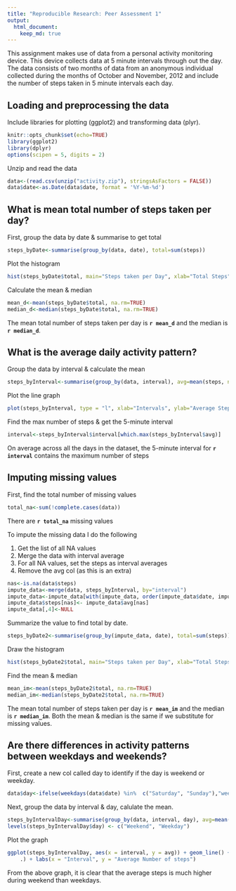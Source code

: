```yaml
---
title: "Reproducible Research: Peer Assessment 1"
output: 
  html_document:
    keep_md: true
---
```


This assignment makes use of data from a personal activity monitoring device. This device collects data at 5 minute intervals through out the day. The data consists of two months of data from an anonymous individual collected during the months of October and November, 2012 and include the number of steps taken in 5 minute intervals each day.



## Loading and preprocessing the data

Include libraries for plotting (ggplot2) and transforming data (plyr).
```r
knitr::opts_chunk$set(echo=TRUE)
library(ggplot2)
library(dplyr)
options(scipen = 5, digits = 2)

```
Unzip and read the data
```r
data<-(read.csv(unzip("activity.zip"), stringsAsFactors = FALSE))
data$date<-as.Date(data$date, format = '%Y-%m-%d')
```

## What is mean total number of steps taken per day?


First, group the data by date & summarise to get total
```r
steps_byDate<-summarise(group_by(data, date), total=sum(steps))
```

Plot the histogram
```r
hist(steps_byDate$total, main="Steps taken per Day", xlab="Total Steps")
```

Calculate the mean & median 
```r
mean_d<-mean(steps_byDate$total, na.rm=TRUE)
median_d<-median(steps_byDate$total, na.rm=TRUE)
```

The mean total number of steps taken per day is **`r mean_d`** and the median is **`r median_d`**. 

## What is the average daily activity pattern?

Group the data by interval & calculate the mean
```r
steps_byInterval<-summarise(group_by(data, interval), avg=mean(steps, na.rm=TRUE))
```

Plot the line graph
```r
plot(steps_byInterval, type = "l", xlab="Intervals", ylab="Average Steps per interval", main="Average steps per interval")
``` 

Find the max number of steps & get the 5-minute interval
```r
interval<-steps_byInterval$interval[which.max(steps_byInterval$avg)]
```
On average across all the days in the dataset, the 5-minute interval for **`r interval`** contains the maximum number of steps

## Imputing missing values

First, find the total number of missing values
```r
total_na<-sum(!complete.cases(data))
```
There are **`r total_na`** missing values

To impute the missing data I do the following

 1. Get the list of all NA values 
 2. Merge the data with interval average 
 3. For all NA values, set the steps as interval averages 
 4. Remove the avg col (as this is an extra) 

```r
nas<-is.na(data$steps)
impute_data<-merge(data, steps_byInterval, by="interval")
impute_data<-impute_data[with(impute_data, order(impute_data$date, impute_data$steps)), ]
impute_data$steps[nas]<- impute_data$avg[nas]
impute_data[,4]<-NULL
```
Summarize the value to find total by date.
```r
steps_byDate2<-summarise(group_by(impute_data, date), total=sum(steps))
```

Draw the histogram
```r
hist(steps_byDate2$total, main="Steps taken per Day", xlab="Total Steps")
``` 

Find the mean & median
```r
mean_im<-mean(steps_byDate2$total, na.rm=TRUE)
median_im<-median(steps_byDate2$total, na.rm=TRUE)
```

The mean total number of steps taken per day is **`r mean_im`** and the median is **`r median_im`**. 
Both the mean & median is the same if we substitute for missing values.

## Are there differences in activity patterns between weekdays and weekends?

First, create a new col called day to identify if the day is weekend or weekday.
```r
data$day<-ifelse(weekdays(data$date) %in%  c("Saturday", "Sunday"),"weekend","weekday")
```
Next, group the data by interval & day, calulate the mean.
```r
steps_byIntervalDay<-summarise(group_by(data, interval, day), avg=mean(steps, na.rm=TRUE))
levels(steps_byIntervalDay$day) <- c("Weekend", "Weekday")
```

Plot the graph
```r
ggplot(steps_byIntervalDay, aes(x = interval, y = avg)) + geom_line() + facet_grid(day ~ 
    .) + labs(x = "Interval", y = "Average Number of steps")
``` 

From the above graph, it is clear that the average steps is much higher during weekend than weekdays.